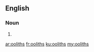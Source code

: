 ==English==

===Noun===
{{head|en|plural}}

# {{plural of|oolith|lang=en|nocat=1}}

[[ar:ooliths]]
[[fr:ooliths]]
[[ku:ooliths]]
[[my:ooliths]]